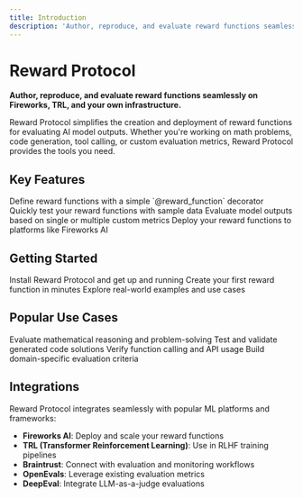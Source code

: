 ```yaml
---
title: Introduction
description: 'Author, reproduce, and evaluate reward functions seamlessly on Fireworks, TRL, and your own infrastructure'
---
```


# Reward Protocol

**Author, reproduce, and evaluate reward functions seamlessly on Fireworks, TRL, and your own infrastructure.**

Reward Protocol simplifies the creation and deployment of reward functions for evaluating AI model outputs. Whether you're working on math problems, code generation, tool calling, or custom evaluation metrics, Reward Protocol provides the tools you need.

## Key Features

<CardGroup cols={2}>
  <Card
    title="Easy-to-use Decorator"
    icon="wand-magic-sparkles"
    href="/quickstart"
  >
    Define reward functions with a simple `@reward_function` decorator
  </Card>
  <Card
    title="Local Testing"
    icon="flask"
    href="/tutorials/creating-your-first-reward-function"
  >
    Quickly test your reward functions with sample data
  </Card>
  <Card
    title="Flexible Evaluation"
    icon="chart-line"
    href="/developer-guide/evaluation-workflows"
  >
    Evaluate model outputs based on single or multiple custom metrics
  </Card>
  <Card
    title="Seamless Deployment"
    icon="rocket"
    href="/cli-reference/deploy"
  >
    Deploy your reward functions to platforms like Fireworks AI
  </Card>
</CardGroup>

## Getting Started

<CardGroup cols={3}>
  <Card
    title="Installation"
    icon="download"
    href="/installation"
  >
    Install Reward Protocol and get up and running
  </Card>
  <Card
    title="Quick Start"
    icon="bolt"
    href="/quickstart"
  >
    Create your first reward function in minutes
  </Card>
  <Card
    title="Examples"
    icon="code"
    href="/examples/overview"
  >
    Explore real-world examples and use cases
  </Card>
</CardGroup>

## Popular Use Cases

<CardGroup cols={2}>
  <Card
    title="Math Evaluation"
    icon="calculator"
    href="/examples/math-evaluation"
  >
    Evaluate mathematical reasoning and problem-solving
  </Card>
  <Card
    title="Code Generation"
    icon="terminal"
    href="/examples/code-execution"
  >
    Test and validate generated code solutions
  </Card>
  <Card
    title="Tool Calling"
    icon="tools"
    href="/examples/tool-calling"
  >
    Verify function calling and API usage
  </Card>
  <Card
    title="Custom Metrics"
    icon="gauge"
    href="/tutorials/best-practices"
  >
    Build domain-specific evaluation criteria
  </Card>
</CardGroup>

## Integrations

Reward Protocol integrates seamlessly with popular ML platforms and frameworks:

- **Fireworks AI**: Deploy and scale your reward functions
- **TRL (Transformer Reinforcement Learning)**: Use in RLHF training pipelines
- **Braintrust**: Connect with evaluation and monitoring workflows
- **OpenEvals**: Leverage existing evaluation metrics
- **DeepEval**: Integrate LLM-as-a-judge evaluations